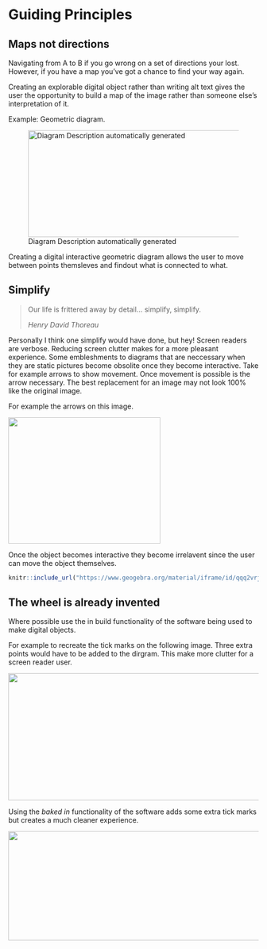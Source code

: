 # Guiding Principles

## Maps not directions

Navigating from A to B if you go wrong on a set of directions your lost. However, if you have a map you've got a chance to find your way again. 

Creating an explorable digital object rather than writing alt text gives the user the opportunity to build a map of the image rather than someone else's interpretation of it.

Example: Geometric diagram.

![Diagram Description automatically
generated](./Final Report_img/media/image4.png){width="6.268055555555556in"
height="2.2381944444444444in"}

Creating a digital interactive geometric diagram allows the user to move between points themsleves and findout what is connected to what. 

## Simplify

> Our life is frittered away by detail... simplify, simplify.
>
> *Henry David Thoreau*

Personally I think one simplify would have done, but hey! Screen readers are verbose. Reducing screen clutter makes for a more pleasant experience. Some embleshments to diagrams that are neccessary when they are static pictures become obsolite once they become interactive. Take for example arrows to show movement. Once movement is possible is the arrow necessary. The best replacement for an image may not look 100% like the original image.

For example the arrows on this image.

![](./Final Report_img/media/image10.png){width="3.192361111111111in"
height="2.647222222222222in"}

Once the object becomes interactive they become irrelavent since the user can move the object themselves.

```r
knitr::include_url("https://www.geogebra.org/material/iframe/id/qqq2vrjp/width/1920/height/961/border/888888/sfsb/true/smb/false/stb/false/stbh/false/ai/false/asb/false/sri/false/rc/false/ld/false/sdz/false/ctl/false", height="300px")
```

## The wheel is already invented

Where possible use the in build functionality of the software being used to make digital objects. 

For example to recreate the tick marks on the following image. Three extra points would have to be added to the dirgram. This make more clutter for a screen reader user.

![](./Final Report_img/media/image1.png){width="6.268055555555556in"
height="2.6631944444444446in"}

Using the *baked in* functionality of the software adds some extra tick marks but creates a much cleaner experience.

![](./Final Report_img/media/image3.png){width="6.268055555555556in"
height="2.290277777777778in"}
